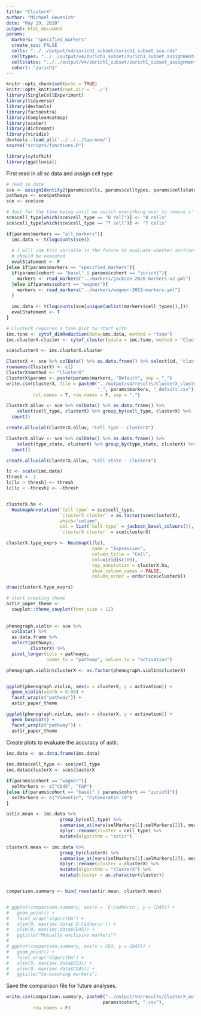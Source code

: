 ```yaml
---
title: "ClusterX"
author: "Michael Geuenich"
date: "May 29, 2020"
output: html_document
params:
  markers: "specified_markers"
  create_csv: FALSE
  cells: "../../output/v4/zurich1_subset/zurich1_subset_sce.rds"
  celltypes: "../../output/v4/zurich1_subset/zurich1_subset_assignments_type.csv"
  cellstates: "../../output/v4/zurich1_subset/zurich1_subset_assignments_state.csv" 
  cohort: "zurich1"
---
```


```r
knitr::opts_chunk$set(echo = TRUE)
knitr::opts_knit$set(root.dir = '../')
library(SingleCellExperiment)
library(tidyverse)
library(devtools)
library(factoextra)
library(ComplexHeatmap)
library(scater)
library(dichromat)
library(viridis)
devtools::load_all('../../../taproom/')
source("scripts/functions.R")

library(cytofkit)
library(ggalluvial)
```


First read in all sc data and assign cell type
```r
# read in data
sce <- assignIdentity2(params$cells, params$celltypes, params$cellstates)
pathways <- sce$pathways
sce <- sce$sce

# Just for the time being until we switch everything over to remove s' at the end
sce$cell_type[which(sce$cell_type == "B cell")] <- "B cells"
sce$cell_type[which(sce$cell_type == "T cell")] <- "T cells"
```

```r
if(params$markers == "all_markers"){
  imc.data <- t(logcounts(sce))
  
  # I will use this variable in the future to evaluate whether sections of code
  # should be executed
  evalStatement <- F
}else if(params$markers == "specified_markers"){
  if(params$cohort == "basel" | params$cohort == "zurich1"){
    markers <- read_markers("../markers/jackson-2020-markers-v2.yml")
  }else if(params$cohort == "wagner"){
    markers <- read_markers("../markers/wagner-2019-markers.yml")
  }
  
  imc.data <- t(logcounts(sce[unique(unlist(markers$cell_types)),]))
  evalStatement <- T
}
```

```r
# ClusterX requires a tsne plot to start with
imc.tsne <- cytof_dimReduction(data=imc.data, method = "tsne")
imc.clusterX.cluster <- cytof_cluster(ydata = imc.tsne, method = "ClusterX")

sce$clusterX <- imc.clusterX.cluster
```


```r
ClusterX <- sce %>% colData() %>% as.data.frame() %>% select(id, "clusterX")
rownames(ClusterX) <- c()
ClusterX$method <- "ClusterX"
ClusterX$params <- paste(params$markers, "Default", sep = "_")
write.csv(ClusterX, file = paste0("../output/v4/results/ClusterX_clusters_", params$cohort,
                                  "_", params$markers, "_default.csv"),
          col.names = T, row.names = F, sep = ",")
```

```r
ClusterX.alluv <- sce %>% colData() %>% as.data.frame() %>% 
    select(cell_type, clusterX) %>% group_by(cell_type, clusterX) %>% 
  count()

create.alluvial(ClusterX.alluv, "Cell type - ClusterX")
```

```r
ClusterX.alluv <- sce %>% colData() %>% as.data.frame() %>% 
    select(type_state, clusterX) %>% group_by(type_state, clusterX) %>% 
  count()

create.alluvial(ClusterX.alluv, "Cell state - ClusterX")
```

```r
lc <- scale(imc.data)
thresh <- 2
lc[lc > thresh] <- thresh
lc[lc < -thresh] <- -thresh


clusterX.ha <- 
  HeatmapAnnotation(`Cell type` = sce$cell_type,
                    `clusterX cluster` = as.factor(sce$clusterX),
                    which="column",
                    col = list(`Cell type` = jackson_basel_colours()),
                    `clusterX cluster` = sce$clusterX)

clusterX.type_exprs <- Heatmap(t(lc), 
                                name = "Expression",
                                column_title = "Cell",
                                col=viridis(100),
                                top_annotation = clusterX.ha,
                                show_column_names = FALSE,
                                column_order = order(sce$clusterX))

draw(clusterX.type_exprs)
```

```r
# start creating theme
astir_paper_theme <- 
  cowplot::theme_cowplot(font_size = 12)
  
  
phenograph.violin <- sce %>% 
  colData() %>% 
  as.data.frame %>% 
  select(pathways, 
         clusterX) %>% 
  pivot_longer(cols = pathways, 
               names_to = "pathway", values_to = "activation")

phenograph.violin$clusterX <- as.factor(phenograph.violin$clusterX)


ggplot(phenograph.violin, aes(x = clusterX, y = activation)) +
  geom_violin(width = 0.08) +
  facet_wrap(c("pathway")) +
  astir_paper_theme

ggplot(phenograph.violin, aes(x = clusterX, y = activation)) +
  geom_boxplot() +
  facet_wrap(c("pathway")) +
  astir_paper_theme

```


Create plots to evaluate the accuracy of astir.
```r
imc.data <- as.data.frame(imc.data)
  
imc.data$cell_type <- sce$cell_type
imc.data$clusterX <- sce$clusterX

if(params$cohort == "wagner"){
  selMarkers <- c("CD45", "FAP")
}else if(params$cohort == "basel" | params$cohort == "zurich1"){
  selMarkers <- c("Vimentin", "Cytokeratin 19")
}

astir.mean <- imc.data %>% 
                    group_by(cell_type) %>% 
                    summarise_at(vars(selMarkers[1]:selMarkers[2]), mean) %>% 
                    dplyr::rename(cluster = cell_type) %>% 
                    mutate(algorithm = "astir")

clusterX.mean <- imc.data %>% 
                    group_by(clusterX) %>% 
                    summarise_at(vars(selMarkers[1]:selMarkers[2]), mean) %>% 
                    dplyr::rename(cluster = clusterX) %>% 
                    mutate(algorithm = "clusterX") %>% 
                    mutate(cluster = as.character(cluster))


comparison.summary <- bind_rows(astir.mean, clusterX.mean)


# ggplot(comparison.summary, aes(x = `E-Cadherin`, y = CD45)) +
#   geom_point() +
#   facet_wrap("algorithm") + 
#   xlim(0, max(imc.data$`E-Cadherin`)) +
#   ylim(0, max(imc.data$CD45)) +
#   ggtitle("Mutually exclusive markers")
# 
# ggplot(comparison.summary, aes(x = CD3, y = CD45)) +
#   geom_point() +
#   facet_wrap("algorithm") + 
#   xlim(0, max(imc.data$CD3)) +
#   ylim(0, max(imc.data$CD45)) +
#   ggtitle("Co-occuring markers")

```

Save the comparison file for future analyses.
```r
write.csv(comparison.summary, paste0("../output/v4/results/ClusterX_astirComparison_", 
                                    params$cohort, ".csv"),
          row.names = F)
```